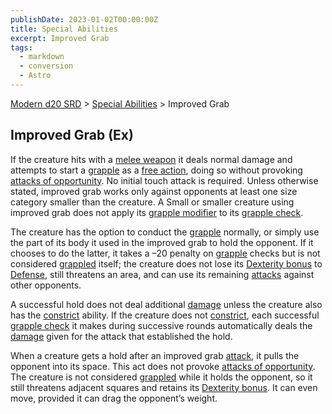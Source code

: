 ```yaml
---
publishDate: 2023-01-02T00:00:00Z
title: Special Abilities
excerpt: Improved Grab
tags:
  - markdown
  - conversion
  - Astro
---
```


[Modern d20 SRD](/#modernD20) > [Special Abilities](modern-d20-srd-special-abilities-index) > Improved Grab

## Improved Grab (Ex)

If the creature hits with a [melee weapon](modern-d20-srd-equipment-equipment-weapons) it deals normal damage and attempts to start a [grapple](modern-d20-srd-combat-grapple) as a [free action](modern-d20-srd-combat-attack-actions), doing so without provoking [attacks of opportunity](modern-d20-srd-combat-attacks-of-opportunity). No initial touch attack is required. Unless otherwise stated, improved grab works only against opponents at least one size category smaller than the creature. A Small or smaller creature using improved grab does not apply its [grapple modifier](modern-d20-srd-combat-grapple) to its [grapple check](modern-d20-srd-combat-grapple).

The creature has the option to conduct the [grapple](modern-d20-srd-combat-grapple) normally, or simply use the part of its body it used in the improved grab to hold the opponent. If it chooses to do the latter, it takes a –20 penalty on [grapple](modern-d20-srd-combat-grapple) checks but is not considered [grappled](modern-d20-srd-combat-grapple) itself; the creature does not lose its [Dexterity bonus](modern-d20-srd-basics-ability-scores) to [Defense](modern-d20-srd-combat-defense), still threatens an area, and can use its remaining [attacks](modern-d20-srd-combat-attack-actions) against other opponents.

A successful hold does not deal additional [damage](modern-d20-srd-combat-damage) unless
the creature also has the [constrict](modern-d20-srd-special-abilities-constrict) ability. If the creature does not [constrict](modern-d20-srd-special-abilities-constrict),
each successful [grapple check](modern-d20-srd-combat-grapple) it makes during successive rounds automatically
deals the [damage](modern-d20-srd-combat-damage) given for the attack that established the hold.

When a creature gets a hold after an improved grab [attack](modern-d20-srd-combat-attack-actions), it pulls the opponent into its space. This act does not provoke [attacks of opportunity](modern-d20-srd-combat-attacks-of-opportunity). The creature is not considered [grappled](modern-d20-srd-combat-grapple) while it holds the opponent, so it still threatens adjacent squares and retains its [Dexterity bonus](modern-d20-srd-basics-ability-scores). It can even move, provided it can drag the opponent’s weight.
